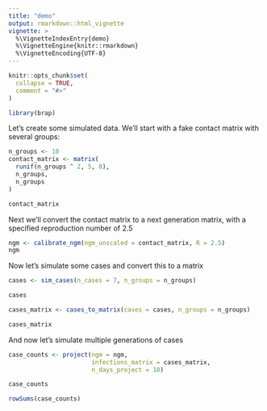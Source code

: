 ```yaml
---
title: "demo"
output: rmarkdown::html_vignette
vignette: >
  %\VignetteIndexEntry{demo}
  %\VignetteEngine{knitr::rmarkdown}
  %\VignetteEncoding{UTF-8}
---
```


```r
knitr::opts_chunk$set(
  collapse = TRUE,
  comment = "#>"
)
```

```r
library(brap)
```

Let's create some simulated data. We'll start with a fake contact matrix with several groups:

```r
n_groups <- 10
contact_matrix <- matrix(
  runif(n_groups ^ 2, 5, 8),
  n_groups,
  n_groups
)

contact_matrix
```

Next we'll convert the contact matrix to a next generation matrix, with a specified reproduction number of 2.5

```r
ngm <- calibrate_ngm(ngm_unscaled = contact_matrix, R = 2.5)
ngm
```

Now let's simulate some cases and convert this to a matrix

```r
cases <- sim_cases(n_cases = 7, n_groups = n_groups)

cases

cases_matrix <- cases_to_matrix(cases = cases, n_groups = n_groups)

cases_matrix
```

And now let's simulate multiple generations of cases

```r
case_counts <- project(ngm = ngm,
                       infections_matrix = cases_matrix,
                       n_days_project = 10)

case_counts

rowSums(case_counts)
```
